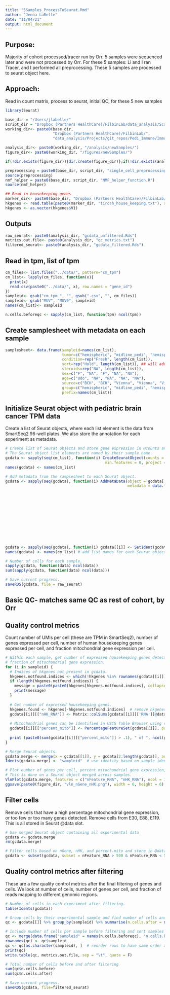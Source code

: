 ```yaml
---
title: "5Samples_ProcessToSeurat.Rmd"
author: "Jenna LaBelle"
date: "11/04/21"
output: html_document
---
```


## Purpose:
Majority of cohort processed/tracer run by Orr. 5 samples were sequenced later and were not processed by Orr. For these 5 samples: Li and I ran Tracer, and I performed all preprocessing. These 5 samples are processed to seurat object here.

## Approach:
Read in count matrix, process to seurat, initial QC, for these 5 new samples

```r
library(Seurat) 

base_dir = "/Users/jlabelle/"
script_dir = "Dropbox (Partners HealthCare)/FilbinLab/data_analysis/Scripts/"
working_dir<- paste0(base_dir, 
                     "Dropbox (Partners HealthCare)/FilbinLab/",
                     "data_analysis/Projects/git_repos/Pedi_Immune/ImmuneCellAnalysis/01_Preprocessing/02_Counts_Preprocess/")

analysis_dir<- paste0(working_dir, "/analysis/newSamples/")
figure_dir<- paste0(working_dir, "/figures/newSamples/")

if(!dir.exists(figure_dir)){dir.create(figure_dir)};if(!dir.exists(analysis_dir)){dir.create(analysis_dir)}

preprocessing = paste0(base_dir, script_dir, "single_cell_preprocessing_helper_functions.R")
source(preprocessing)
nmf_helper = paste0(base_dir, script_dir, "NMF_helper_function.R")
source(nmf_helper)

## Read in housekeeping genes
marker_dir<- paste0(base_dir, "Dropbox (Partners HealthCare)/FilbinLab/data_analysis/Marker_genes/")
hkgenes <- read.table(paste0(marker_dir, "tirosh_house_keeping.txt"), skip = 2)
hkgenes <- as.vector(hkgenes$V1)
```

## Outputs
```r
raw_seurat<- paste0(analysis_dir, "gcdata_unfiltered.Rds")
metrics.out.file<- paste0(analysis_dir, "qc_metrics.txt")
filtered_seurat<- paste0(analysis_dir, "gcdata_filtered.Rds")
```

## Read in tpm, list of tpm
```r
cm_files<- list.files("../data/", pattern="cm_tpm")
cm_list<- lapply(cm_files, function(x){
  print(x)
  read.csv(paste0("../data/", x), row.names = "gene_id")
})
sampleid<- gsub("cm_tpm_", "", gsub(".csv", "", cm_files))
sampleid<- gsub("MUV", "MUV0", sampleid)
names(cm_list)<- sampleid

n.cells.beforeqc <- sapply(cm_list, function(tpm) ncol(tpm))
```

## Create samplesheet with metadata on each sample
```r
samplesheet<- data.frame(sampleid=names(cm_list),
                         tumor=c("hemispheric", "midline_pedi", "hemispheric", "hemispheric", "midline_pedi"),
                         condition=rep("Fresh", length(cm_list)),
                         sort=rep("Hold", length(cm_list)), ## will add this after creating seurat object
                         steroids=rep("NA", length(cm_list)),
                         sex=c("F", "NA", "F", "NA", "NA"),
                         age=c("8do", "NA", "NA", "NA", "NA"),
                         source=c("BCH", "BCH", "Vienna", "Vienna", "Vienna"),
                         group=c("hemispheric", "midline_pedi", "hemispheric", "hemispheric", "midline_pedi"),
                         prefix=names(cm_list))
```


## Initialize Seurat object with pediatric brain cancer TPM data
Create a list of Seurat objects, where each list element is the data from SmartSeq2 96-well plates. We also store the annotation for each experiment as metadata. 
```r
# Create list of Seurat objects and store gene expression in @counts and in @data. 
# The Seurat object list elements are named by their sample name.
gcdata <- sapply(seq(cm_list), function(i) CreateSeuratObject(counts = cm_list[[i]], min.cells = 0,
                                            min.features = 0, project = names(cm_list)[i]))  
names(gcdata) <- names(cm_list)

# Add metadata from the samplesheet to each Seurat object.
gcdata <- sapply(seq(gcdata), function(i) AddMetaData(object = gcdata[[i]], 
                                                      metadata = data.frame(row.names = colnames(gcdata[[i]]), 
                                                                            "sampleid" = rep(samplesheet$sampleid[i], ncol(gcdata[[i]])), 
                                                                            "tumor" = rep(samplesheet$tumor[i], ncol(gcdata[[i]])), 
                                                                            "condition" = rep(samplesheet$condition[i], ncol(gcdata[[i]])), 
                                                                            "sort" = gsub(samplesheet$sampleid[i], "", 
                                                                                     gsub("\\..*", "",gsub("pons", "",
                                                                                     gsub("vent", "", colnames(gcdata[[i]]))))),
                                                                            "steroids" = rep(samplesheet$steroids[i], ncol(gcdata[[i]])), 
                                                                            "sex" = rep(samplesheet$sex[i], ncol(gcdata[[i]])), 
                                                                            "age" = rep(samplesheet$age[i], ncol(gcdata[[i]])), 
                                                                            "source" = rep(samplesheet$source[i], ncol(gcdata[[i]])), 
                                                                            "group" = rep(samplesheet$group[i], ncol(gcdata[[i]])), 
                                                                            "prefix" = rep(samplesheet$prefix[i], ncol(gcdata[[i]])))))
gcdata <- sapply(seq(gcdata), function(i) gcdata[[i]] <- SetIdent(gcdata[[i]], value = "sampleid"))
names(gcdata) <- names(cm_list) # add list names for each Seurat object

# Number of cells for each sample.
sapply(gcdata, function(data) ncol(data))
sum(sapply(gcdata, function(data) ncol(data)))

# Save current progress.
saveRDS(gcdata, file = raw_seurat)
```

## Basic QC- matches same QC as rest of cohort, by Orr
## Quality control metrics

Count number of UMIs per cell (these are TPM in SmartSeq2), number of genes expressed per cell, number of human housekeeping genes expressed per cell, and fraction mitochondrial gene expression per cell.

```r
# Within each sample, get number of expressed housekeeping genes detected per cell barcode and
# fraction of mitochondrial gene expression.
for (i in sampleid) {
  # Indices of hkgenes not present in gcdata.
  hkgenes.notfound.indices <- which(!hkgenes %in% rownames(gcdata[[i]]))  
  if (length(hkgenes.notfound.indices)) {
    message = paste0(paste0(hkgenes[hkgenes.notfound.indices], collapse = " "), " housekeeping genes were not found in sample ", i)
    print(message)
  }
  
  # Get number of expressed housekeeping genes.
  hkgenes.found <- hkgenes[-hkgenes.notfound.indices]  # remove hkgenes that were not found
  gcdata[[i]][["nHK_RNA"]] <- Matrix::colSums(gcdata[[i]][['RNA']]@data[hkgenes.found, ] > 0)
  
  # Mitochondrial genes can be identified in USCS Table Browser using chrM search.
  gcdata[[i]][["percent_mito"]] <- PercentageFeatureSet(gcdata[[i]], pattern = "^MT-")
  
  print (paste0(sum(gcdata[[i]][["percent_mito"]] > .1), " of ", ncol(gcdata[[i]]), " cells have greater than 10% mitochondrial gene expression"))
}

# Merge Seurat objects. 
gcdata.merge <- merge(x = gcdata[[1]], y = gcdata[2:length(gcdata)], add.cell.ids = NULL)
Idents(gcdata.merge) <- "sampleid"  # use identity based on sample identity

# Plot number of genes per cell, percent mitochondrial gene expression, and number of housekeeping genes. 
# This is done on a Seurat object merged across samples.
VlnPlot(gcdata.merge, features = c("nFeature_RNA", "nHK_RNA"), ncol = 1, pt.size = 0.5) 
ggsave(paste0(figure_dir, "vln_nGene_nHK.png"), width = 6, height = 6)
```

## Filter cells
Remove cells that have a high percentage mitochondrial gene expression, or too few or too many genes detected. Remove cells from E30, E88, E119. This is all stored in Seurat @data slot. 
```r
# Use merged Seurat object containing all experimental data
gcdata <- gcdata.merge
rm(gcdata.merge)

# Filter cells based on nGene, nHK, and percent.mito and store in @data slot 
gcdata <- subset(gcdata, subset = nFeature_RNA > 500 & nFeature_RNA < 5000 & nHK_RNA > 20)
```

## Quality control metrics after filtering
These are a few quality control metrics after the final filtering of genes and cells. We look at number of cells, number of genes per cell, and fraction of reads mapping to different genomic regions.
```r
# Number of cells in each experiment after filtering.
table(Idents(gcdata))

# Group cells by their experimental sample and find number of cells and median genes per sample after filtering. 
qc <- gcdata[[]] %>% group_by(sampleid) %>% summarise(n.cells.after = n(), med.nGene = median(nFeature_RNA)) 

# Include number of cells per sample before filtering and sort samples by their original order.
qc <- merge(data.frame("sampleid" = names(n.cells.beforeqc), "n.cells.before" = n.cells.beforeqc), qc, by = "sampleid") 
rownames(qc) <- qc$sampleid
qc <- qc[as.character(sampleid), ]  # reorder rows to have same order as sampleid
print(qc)
write.table(qc, metrics.out.file, sep = "\t", quote = F)

# Total number of cells before and after filtering
sum(qc$n.cells.before)
sum(qc$n.cells.after)

# Save current progress.
saveRDS(gcdata, file=filtered_seurat)
```

